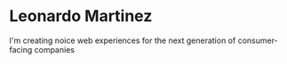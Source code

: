 # Leonardo Martinez

I'm creating noice web experiences for the next generation of consumer-facing companies
